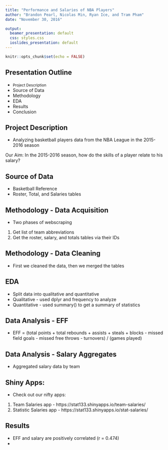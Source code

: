 ```yaml
---
title: "Performance and Salaries of NBA Players"
author: "Brandon Pearl, Nicolas Min, Ryan Ice, and Tram Pham"
date: "November 30, 2016"

output:
  beamer_presentation: default
  css: styles.css
  ioslides_presentation: default
---
```


```r
knitr::opts_chunk$set(echo = FALSE)
```

## Presentation Outline 
- <small>Project Description</small>
- Source of Data 
- Methodology 
- EDA
- Results 
- Conclusion

## Project Description {#projectdescription .emphasized}
- Analyzing basketball players data from the NBA League in the 2015-2016 season


 Our Aim:  In the 2015-2016 season, how do the skills of a player relate to his salary?



## Source of Data
- Basketball Reference
- Roster, Total, and Salaries tables

## Methodology - Data Acquisition
- Two phases of webscraping
1. Get list of team abbreviations
2. Get the roster, salary, and totals tables via their IDs


## Methodology - Data Cleaning
- First we cleaned the data, then we merged the tables

## EDA
- Split data into qualitative and quantitative
- Qualitative - used dplyr and frequency to analyze
- Quantitative - used summary() to get a summary of statistics

## Data Analysis - EFF
- EFF = (total points + total rebounds + assists + steals + blocks - missed
field goals - missed free throws - turnovers) / (games played)

## Data Analysis - Salary Aggregates
- Aggregated salary data by team

## Shiny Apps:
- Check out our nifty apps:
1. Team Salaries app - https://stat133.shinyapps.io/team-salaries/
2. Statistic Salaries app - https://stat133.shinyapps.io/stat-salaries/

## Results
- EFF and salary are positively correlated (r = 0.474)
- 

